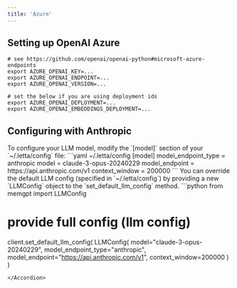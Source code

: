 ```yaml
---
title: 'Azure'
---
```


## Setting up OpenAI Azure
```
# see https://github.com/openai/openai-python#microsoft-azure-endpoints
export AZURE_OPENAI_KEY=...
export AZURE_OPENAI_ENDPOINT=...
export AZURE_OPENAI_VERSION=...

# set the below if you are using deployment ids
export AZURE_OPENAI_DEPLOYMENT=...
export AZURE_OPENAI_EMBEDDINGS_DEPLOYMENT=...
```

## Configuring with Anthropic
<Accordion icon="square-terminal" title="CLI (pypi only)">
To configure your LLM model, modify the `[model]` section of your `~/.letta/config` file: 
```yaml ~/.letta/config
[model]
model_endpoint_type = anthropic 
model = claude-3-opus-20240229
model_endpoint = https://api.anthropic.com/v1
context_window = 200000
```
</Accordion>
<Accordion icon="python" title="Python SDK">
You can override the default LLM config (specified in `~/.letta/config`) by providing a new `LLMConfig` object to the `set_default_llm_config` method. 
```python
from memgpt import LLMConfig


# provide full config (llm config)
client.set_default_llm_config(
    LLMConfig(
        model="claude-3-opus-20240229",
        model_endpoint_type="anthropic",
        model_endpoint="https://api.anthropic.com/v1",
        context_window=200000
    )
)
```
</Accordion>

